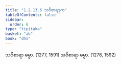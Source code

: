```yaml
---
title: "1.2.13.6 သဝိစာရဒုက"
tableOfContents: false
sidebar:
  order: 6
type: "tipitaka"
basket: "ab"
book: "dhs"
---
```



<DynamicBreadcrumb />

<Division number="110" book="dhs" e="ch" v="29" p="14">

<Paragraph number="255" book="dhs">
သဝိစာရာ ဓမ္မာ. (<Emphasis>1277, 1591</Emphasis>)
</Paragraph>

<Paragraph number="256" book="dhs">
အဝိစာရာ ဓမ္မာ. (<Emphasis>1278, 1592</Emphasis>)
</Paragraph>
</Division>